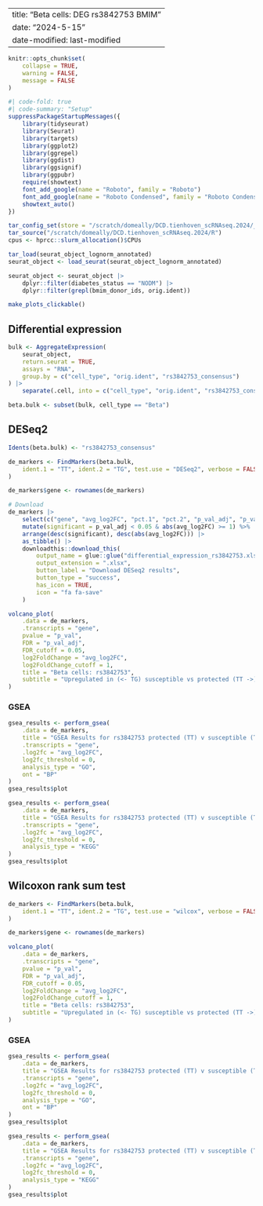 
---
title: "Beta cells: DEG rs3842753 BMIM"
date: "2024-5-15" 
date-modified: last-modified
---

```r
knitr::opts_chunk$set(
    collapse = TRUE,
    warning = FALSE,
    message = FALSE
)
```


```r
#| code-fold: true
#| code-summary: "Setup"
suppressPackageStartupMessages({
    library(tidyseurat)
    library(Seurat)
    library(targets)
    library(ggplot2)
    library(ggrepel)
    library(ggdist)
    library(ggsignif)
    library(ggpubr)
    require(showtext)
    font_add_google(name = "Roboto", family = "Roboto")
    font_add_google(name = "Roboto Condensed", family = "Roboto Condensed")
    showtext_auto()
})

tar_config_set(store = "/scratch/domeally/DCD.tienhoven_scRNAseq.2024/_targets")
tar_source("/scratch/domeally/DCD.tienhoven_scRNAseq.2024/R")
cpus <- hprcc::slurm_allocation()$CPUs

tar_load(seurat_object_lognorm_annotated)
seurat_object <- load_seurat(seurat_object_lognorm_annotated)

seurat_object <- seurat_object |>
    dplyr::filter(diabetes_status == "NODM") |>
    dplyr::filter(grepl(bmim_donor_ids, orig.ident))

make_plots_clickable()
```

## Differential expression

```r
bulk <- AggregateExpression(
    seurat_object,
    return.seurat = TRUE,
    assays = "RNA",
    group.by = c("cell_type", "orig.ident", "rs3842753_consensus")
) |>
    separate(.cell, into = c("cell_type", "orig.ident", "rs3842753_consensus"), sep = "_", remove = FALSE)

beta.bulk <- subset(bulk, cell_type == "Beta")
```

::: {.panel-tabset}

## DESeq2

```r
Idents(beta.bulk) <- "rs3842753_consensus"

de_markers <- FindMarkers(beta.bulk,
    ident.1 = "TT", ident.2 = "TG", test.use = "DESeq2", verbose = FALSE, min.pct = 0.25, pseudocount.use = 0.001
)

de_markers$gene <- rownames(de_markers)

# Download
de_markers |>
    select(c("gene", "avg_log2FC", "pct.1", "pct.2", "p_val_adj", "p_val")) |>
    mutate(significant = p_val_adj < 0.05 & abs(avg_log2FC) >= 1) %>%
    arrange(desc(significant), desc(abs(avg_log2FC))) |>
    as_tibble() |>
    downloadthis::download_this(
        output_name = glue::glue("differential_expression_rs3842753.xlsx"),
        output_extension = ".xlsx",
        button_label = "Download DESeq2 results",
        button_type = "success",
        has_icon = TRUE,
        icon = "fa fa-save"
    )

volcano_plot(
    .data = de_markers,
    .transcripts = "gene",
    pvalue = "p_val",
    FDR = "p_val_adj",
    FDR_cutoff = 0.05,
    log2FoldChange = "avg_log2FC",
    log2FoldChange_cutoff = 1,
    title = "Beta cells: rs3842753",
    subtitle = "Upregulated in (<- TG) susceptible vs protected (TT ->) cells",
)
```

### GSEA

```r
gsea_results <- perform_gsea(
    .data = de_markers,
    title = "GSEA Results for rs3842753 protected (TT) v susceptible (TG) beta cells",
    .transcripts = "gene",
    .log2fc = "avg_log2FC",
    log2fc_threshold = 0,
    analysis_type = "GO",
    ont = "BP"
)
gsea_results$plot
```

```r
gsea_results <- perform_gsea(
    .data = de_markers,
    title = "GSEA Results for rs3842753 protected (TT) v susceptible (TG) beta cells",
    .transcripts = "gene",
    .log2fc = "avg_log2FC",
    log2fc_threshold = 0,
    analysis_type = "KEGG"
)
gsea_results$plot
```

## Wilcoxon rank sum test

```r
de_markers <- FindMarkers(beta.bulk,
    ident.1 = "TT", ident.2 = "TG", test.use = "wilcox", verbose = FALSE, min.pct = 0.25, pseudocount.use = 0.001
)

de_markers$gene <- rownames(de_markers)

volcano_plot(
    .data = de_markers,
    .transcripts = "gene",
    pvalue = "p_val",
    FDR = "p_val_adj",
    FDR_cutoff = 0.05,
    log2FoldChange = "avg_log2FC",
    log2FoldChange_cutoff = 1,
    title = "Beta cells: rs3842753",
    subtitle = "Upregulated in (<- TG) susceptible vs protected (TT ->) cells",
)
```

### GSEA

```r
gsea_results <- perform_gsea(
    .data = de_markers,
    title = "GSEA Results for rs3842753 protected (TT) v susceptible (TG) beta cells",
    .transcripts = "gene",
    .log2fc = "avg_log2FC",
    log2fc_threshold = 0,
    analysis_type = "GO",
    ont = "BP"
)
gsea_results$plot
```

```r
gsea_results <- perform_gsea(
    .data = de_markers,
    title = "GSEA Results for rs3842753 protected (TT) v susceptible (TG) beta cells",
    .transcripts = "gene",
    .log2fc = "avg_log2FC",
    log2fc_threshold = 0,
    analysis_type = "KEGG"
)
gsea_results$plot
```

::::
